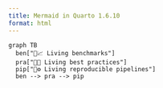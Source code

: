 ```yaml
---
title: Mermaid in Quarto 1.6.10
format: html
---
```


```mermaid
graph TB
  ben["🌱📈 Living benchmarks"]
  pra["🌱📖 Living best practices"]
  pip["🌱⚙️ Living reproducible pipelines"]
  ben --> pra --> pip
```

